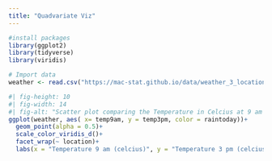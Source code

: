 ```yaml
---
title: "Quadvariate Viz"
---
```




```r
#install packages
library(ggplot2)
library(tidyverse)
library(viridis)
```

```r
# Import data
weather <- read.csv("https://mac-stat.github.io/data/weather_3_locations.csv") 
```

```r
#| fig-height: 10
#| fig-width: 14
#| fig-alt: "Scatter plot comparing the Temperature in Celcius at 9 am to 3 pm. Dot colors symbolize if there was rain, purple meaning no and yellow meaning yes. The plot is faceted by location, with there being three: Hobart, Wollongon, and Uluru. Uluru has the typically highest temps and the least amount of rain, while Hobart is typically the coldest and Wollongong has typically the most rainy days."
ggplot(weather, aes( x= temp9am, y = temp3pm, color = raintoday))+
  geom_point(alpha = 0.5)+
  scale_color_viridis_d()+
  facet_wrap(~ location)+
  labs(x = "Temperature 9 am (celcius)", y = "Temperature 3 pm (celcius)", color = "Did it Rain?", title = "Weather Conditions in Australian Cities", caption = "Scatter plot of Temperatures, and perciptiation in the Australian cities of Hobart, Uluru, and Wollongong. Created by Zach Marshak, Feb. 2025, data source Mac-Stat Git Hub(https://mac-stat.github.io/data/weather_3_locations.csv)" )
```
